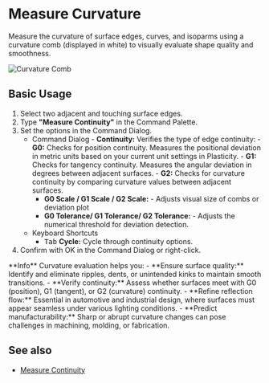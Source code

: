 
# Measure Curvature

<Reference shortcut="" command="Measure Curvature" button="" />

Measure the curvature of surface edges, curves, and isoparms using a curvature comb (displayed in white) to visually evaluate shape quality and smoothness.

![Curvature Comb](/img/curvature-comb.png)

## Basic Usage

1. Select two adjacent and touching surface edges.
2. Type **"Measure Continuity"** in the Command Palette.
3. Set the options in the Command Dialog.
   - <Kst>Command Dialog</Kst>
         - **Continuity:** Verifies the type of edge continuity:
            - **G0:** Checks for position continuity. Measures the positional deviation in metric units based on your current unit settings in Plasticity.
            - **G1:** Checks for tangency continuity. Measures the angular deviation in degrees between adjacent surfaces.
            - **G2:** Checks for curvature continuity by comparing curvature values between adjacent surfaces.
        - **G0 Scale / G1 Scale / G2 Scale:** 
                - Adjusts visual size of combs or deviation plot
        - **G0 Tolerance/ G1 Tolerance/ G2 Tolerance:** 
                - Adjusts the numerical threshold for deviation detection.
   - <Kst>Keyboard Shortcuts</Kst>
      - <kbd>Tab</kbd> **Cycle:** Cycle through continuity options.
4. Confirm with OK in the Command Dialog or right-click.


<Callout type="info" emoji="💡">
**Info**
Curvature evaluation helps you:
    - **Ensure surface quality:** Identify and eliminate ripples, dents, or unintended kinks to maintain smooth transitions.
    - **Verify continuity:** Assess whether surfaces meet with G0 (position), G1 (tangent), or G2 (curvature) continuity.
    - **Refine reflection flow:** Essential in automotive and industrial design, where surfaces must appear seamless under various lighting conditions.
    - **Predict manufacturability:** Sharp or abrupt curvature changes can pose challenges in machining, molding, or fabrication.
</Callout>

<VideoPlayer fileName="measure-curvature-0"/>

## See also
- [Measure Continuity](/solid/measure-continuity)